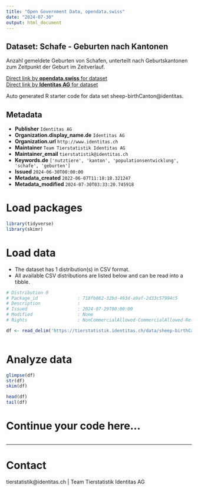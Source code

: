```yaml
---
title: "Open Government Data, opendata.swiss"
date: "2024-07-30"
output: html_document
---
```


## Dataset: Schafe - Geburten nach Kantonen

Anzahl gemeldete Geburten von Schafen, unterteilt nach Geburtskantonen zum Zeitpunkt der Geburt im Zeitverlauf. 

[Direct link by **opendata.swiss** for dataset](https://opendata.swiss/de/dataset/schafe-geburten-nach-kantonen)<br>
[Direct link by **Identitas AG** for dataset](https://tierstatistik.identitas.ch/)

Auto generated R starter code for data set sheep-birthCanton@identitas.

## Metadata

- **Publisher** `Identitas AG`
- **Organization.display_name.de** `Identitas AG`
- **Organization.url** `http://www.identitas.ch`
- **Maintainer** `Team Tierstatistik Identitas AG`
- **Maintainer_email** `tierstatistik@identitas.ch`
- **Keywords.de** `['nutztiere', 'kanton', 'populationsentwicklung', 'schafe', 'geburten']`
- **Issued** `2024-06-30T00:00:00`
- **Metadata_created** `2022-06-07T11:18:18.321247`
- **Metadata_modified** `2024-07-30T03:33:20.745918`


# Load packages

```r

library(tidyverse)
library(skimr)

```

# Load data

-   The dataset has 1 distribution(s) in CSV format.
-   All available CSV distributions are listed below and can be read into a tibble.

```r

# Distribution 0
# Package_id               : 718fb082-32bd-493d-a9af-2d33c57994c5
# Description              : 
# Issued                   : 2024-07-29T00:00:00
# Modified                 : None
# Rights                   : NonCommercialAllowed-CommercialAllowed-ReferenceRequired

df <- read_delim('https://tierstatistik.identitas.ch/data/sheep-birthCanton.csv')



```

# Analyze data

```r

glimpse(df)
str(df)
skim(df)

head(df)
tail(df)

```

# Continue your code here...

```r

```

------------------------------------------------------------------------

# Contact

tierstatistik@identitas.ch | Team Tierstatistik Identitas AG
